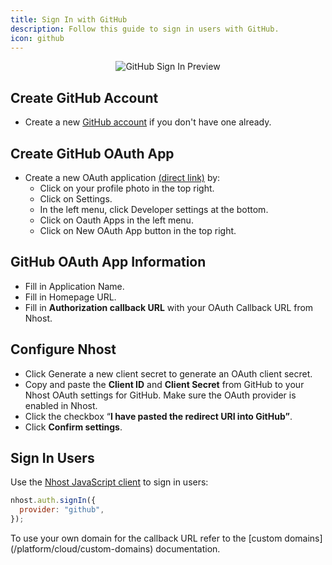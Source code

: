 ```yaml
---
title: Sign In with GitHub
description: Follow this guide to sign in users with GitHub.
icon: github
---
```



<p align="center">
  <img
    alt="GitHub Sign In Preview"
    src="/images/auth/github-signin.svg"
    width={480}
    height={267}
  />
</p>

## Create GitHub Account

- Create a new [GitHub account](https://github.com/signup) if you don't have one already.

## Create GitHub OAuth App

- Create a new OAuth application [(direct link)](https://github.com/settings/applications/new) by:
  - Click on your profile photo in the top right.
  - Click on Settings.
  - In the left menu, click Developer settings at the bottom.
  - Click on Oauth Apps in the left menu.
  - Click on New OAuth App button in the top right.

## GitHub OAuth App Information

- Fill in Application Name.
- Fill in Homepage URL.
- Fill in **Authorization callback URL** with your OAuth Callback URL from Nhost.

## Configure Nhost

- Click Generate a new client secret to generate an OAuth client secret.
- Copy and paste the **Client ID** and **Client Secret** from GitHub to your Nhost OAuth settings for GitHub. Make sure the OAuth provider is enabled in Nhost.
- Click the checkbox “**I have pasted the redirect URI into GitHub”**.
- Click **Confirm settings**.

## Sign In Users

Use the [Nhost JavaScript client](/reference/javascript) to sign in users:

```js
nhost.auth.signIn({
  provider: "github",
});
```

<Note>
To use your own domain for the callback URL refer to the [custom domains](/platform/cloud/custom-domains) documentation.
</Note>
